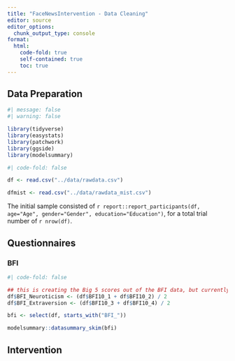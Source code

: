 ```yaml
---
title: "FaceNewsIntervention - Data Cleaning"
editor: source
editor_options: 
  chunk_output_type: console
format:
  html:
    code-fold: true
    self-contained: true
    toc: true
---
```



## Data Preparation

```r
#| message: false
#| warning: false

library(tidyverse)
library(easystats)
library(patchwork)
library(ggside)
library(modelsummary)
```


```r
#| code-fold: false

df <- read.csv("../data/rawdata.csv")

dfmist <- read.csv("../data/rawdata_mist.csv")
```

The initial sample consisted of `r report::report_participants(df, age="Age", gender="Gender", education="Education")`, for a total trial number of `r nrow(df)`.


## Questionnaires

### BFI

```r
#| code-fold: false

## this is creating the Big 5 scores out of the BFI data, but currently these are just assigned to random numbers, you'll need to check the questionnaire files to figure out which are which and assign them properly here
df$BFI_Neuroticism <- (df$BFI10_1 + df$BFI10_2) / 2
df$BFI_Extraversion <- (df$BFI10_3 + df$BFI10_4) / 2
```

```r
bfi <- select(df, starts_with("BFI_"))

modelsummary::datasummary_skim(bfi)
```


## Intervention

```r

```




